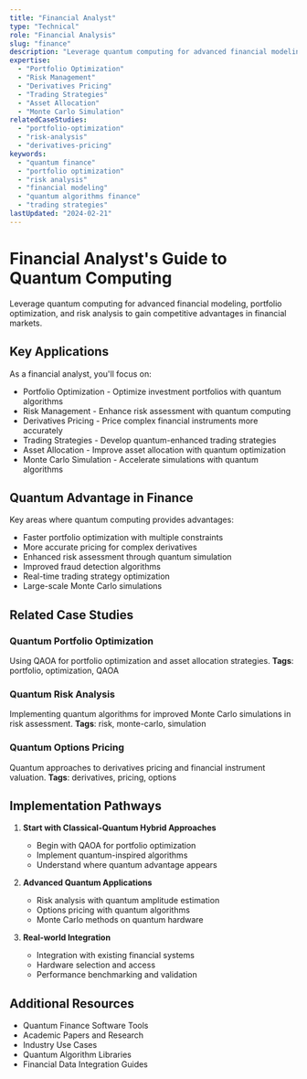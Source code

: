 ```yaml
---
title: "Financial Analyst"
type: "Technical"
role: "Financial Analysis"
slug: "finance"
description: "Leverage quantum computing for advanced financial modeling, portfolio optimization, and risk analysis to gain competitive advantages in financial markets."
expertise:
  - "Portfolio Optimization"
  - "Risk Management"
  - "Derivatives Pricing"
  - "Trading Strategies"
  - "Asset Allocation"
  - "Monte Carlo Simulation"
relatedCaseStudies:
  - "portfolio-optimization"
  - "risk-analysis"
  - "derivatives-pricing"
keywords:
  - "quantum finance"
  - "portfolio optimization"
  - "risk analysis"
  - "financial modeling"
  - "quantum algorithms finance"
  - "trading strategies"
lastUpdated: "2024-02-21"
---
```


# Financial Analyst's Guide to Quantum Computing

Leverage quantum computing for advanced financial modeling, portfolio optimization, and risk analysis to gain competitive advantages in financial markets.

## Key Applications

As a financial analyst, you'll focus on:

- Portfolio Optimization - Optimize investment portfolios with quantum algorithms
- Risk Management - Enhance risk assessment with quantum computing
- Derivatives Pricing - Price complex financial instruments more accurately
- Trading Strategies - Develop quantum-enhanced trading strategies
- Asset Allocation - Improve asset allocation with quantum optimization
- Monte Carlo Simulation - Accelerate simulations with quantum algorithms

## Quantum Advantage in Finance

Key areas where quantum computing provides advantages:

- Faster portfolio optimization with multiple constraints
- More accurate pricing for complex derivatives
- Enhanced risk assessment through quantum simulation
- Improved fraud detection algorithms
- Real-time trading strategy optimization
- Large-scale Monte Carlo simulations

## Related Case Studies

### Quantum Portfolio Optimization
Using QAOA for portfolio optimization and asset allocation strategies.
**Tags**: portfolio, optimization, QAOA

### Quantum Risk Analysis
Implementing quantum algorithms for improved Monte Carlo simulations in risk assessment.
**Tags**: risk, monte-carlo, simulation

### Quantum Options Pricing
Quantum approaches to derivatives pricing and financial instrument valuation.
**Tags**: derivatives, pricing, options

## Implementation Pathways

1. **Start with Classical-Quantum Hybrid Approaches**
   - Begin with QAOA for portfolio optimization
   - Implement quantum-inspired algorithms
   - Understand where quantum advantage appears

2. **Advanced Quantum Applications**
   - Risk analysis with quantum amplitude estimation
   - Options pricing with quantum algorithms
   - Monte Carlo methods on quantum hardware

3. **Real-world Integration**
   - Integration with existing financial systems
   - Hardware selection and access
   - Performance benchmarking and validation

## Additional Resources

- Quantum Finance Software Tools
- Academic Papers and Research
- Industry Use Cases
- Quantum Algorithm Libraries
- Financial Data Integration Guides